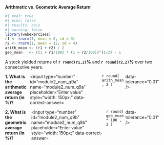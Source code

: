 ::: {.question}

**Arithmetic vs. Geometric Average Return**

```r
#| eval: true
#| echo: false
#| results: asis
#| warning: false
library(webexercises)
r1 <- rnorm(1, mean = 8, sd = 3)
r2 <- rnorm(1, mean = 12, sd = 4)
arith_mean <- (r1 + r2) / 2
geo_mean   <- ((1 + r1/100) * (1 + r2/100))^(1/2) - 1
```

A stock yielded returns of **`r round(r1,2)`%** and **`r round(r2,2)`%** over two consecutive years.

::: {.question-block}

<form onsubmit="event.preventDefault();" style="display: flex; flex-direction: row; gap: 6px;">
  <label for="module2_num_q9a"><strong>1. What is the arithmetic average return (in %)?</strong></label>
  <input type="number" id="module2_num_q9a" name="module2_num_q9a" placeholder="Enter value" style="width: 150px;"
         data-correct-answer=`r round( arith_mean , 2 )` data-tolerance="0.01" />
</form>

<div id="feedback-module2_num_q9a" class="feedback" data-status="" style="display:none;">
✅ Arithmetic average return = (r1 + r2)/2 = **`r round(arith_mean, 2)`**%.
</div>

:::

::: {.question-block}

<form onsubmit="event.preventDefault();" style="display: flex; flex-direction: row; gap: 6px;">
  <label for="module2_num_q9b"><strong>2. What is the geometric average return (in %)?</strong></label>
  <input type="number" id="module2_num_q9b" name="module2_num_q9b" placeholder="Enter value" style="width: 150px;"
         data-correct-answer=`r round( geo_mean * 100 , 2 )` data-tolerance="0.01" />
</form>

<div id="feedback-module2_num_q9b" class="feedback" data-status="" style="display:none;">
✅ Geometric average return = [(1 + r1/100) × (1 + r2/100)]¹ᐟ² − 1 = **`r round(geo_mean * 100, 2)`**%.
</div>

:::


:::
